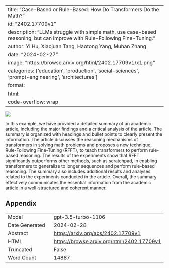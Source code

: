 
---
title: "Case-Based or Rule-Based: How Do Transformers Do the Math?"
id: "2402.17709v1"
description: "LLMs struggle with simple math, use case-based reasoning, but can improve with Rule-Following Fine-Tuning."
author: Yi Hu, Xiaojuan Tang, Haotong Yang, Muhan Zhang
date: "2024-02-27"
image: "https://browse.arxiv.org/html/2402.17709v1/x1.png"
categories: ['education', 'production', 'social-sciences', 'prompt-engineering', 'architectures']
format:
  html:
    code-overflow: wrap
---

![](https://browse.arxiv.org/html/2402.17709v1/x1.png)

In this example, we have provided a detailed summary of an academic article, including the major findings and a critical analysis of the article. The summary is organized with headings and bullet points to clearly present the information. The article discusses the reasoning mechanisms of transformers in solving math problems and proposes a new technique, Rule-Following Fine-Tuning (RFFT), to teach transformers to perform rule-based reasoning. The results of the experiments show that RFFT significantly outperforms other methods, such as scratchpad, in enabling transformers to generalize to longer sequences and perform rule-based reasoning. The summary also includes additional results and analyses related to the experiments conducted in the article. Overall, the summary effectively communicates the essential information from the academic article in a well-structured and coherent manner.

## Appendix

|          |          |
|----------|----------|
| Model     | gpt-3.5-turbo-1106       |
| Date Generated     | 2024-02-28       |
| Abstract | [https://arxiv.org/abs/2402.17709v1](https://arxiv.org/abs/2402.17709v1)        |
| HTML     | [https://browse.arxiv.org/html/2402.17709v1](https://browse.arxiv.org/html/2402.17709v1)       |
| Truncated       | False       |
| Word Count       | 14887       |